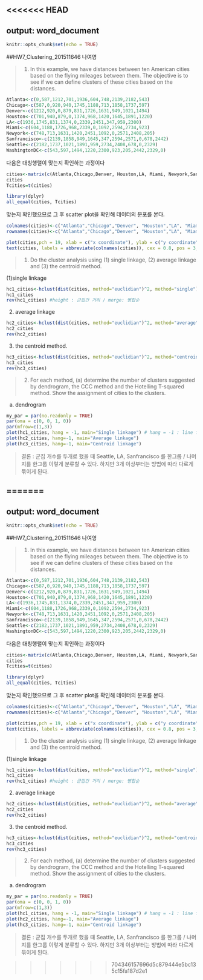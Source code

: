 <<<<<<< HEAD
---

output: word_document
---

```r
knitr::opts_chunk$set(echo = TRUE)
```

##HW7_Clustering_201511646 나여영

>1. In this example, we have distances between ten American cities based on the flying mileages between them. The objective is to see if we can define clusters of these cities based on the distances.

```r
Atlanta<-c(0,587,1212,701,1936,604,748,2139,2182,543)
Chicago<-c(587,0,920,940,1745,1188,713,1858,1737,597)
Denver<-c(1212,920,0,879,831,1726,1631,949,1021,1494)
Houston<-c(701,940,879,0,1374,968,1420,1645,1891,1220)
LA<-c(1936,1745,831,1374,0,2339,2451,347,959,2300)
Miami<-c(604,1188,1726,968,2339,0,1092,2594,2734,923)
Newyork<-c(748,713,1631,1420,2451,1092,0,2571,2408,205)
Sanfrancisco<-c(2139,1858,949,1645,347,2594,2571,0,678,2442)
Seattle<-c(2182,1737,1021,1891,959,2734,2408,678,0,2329)
WashingtonDC<-c(543,597,1494,1220,2300,923,205,2442,2329,0)
```

다음은 대칭행렬이 맞는지 확인하는 과정이다
```r
cities<-matrix(c(Atlanta,Chicago,Denver, Houston,LA, Miami, Newyork,Sanfrancisco, Seattle, WashingtonDC),10,byrow=T)
cities
Tcities=t(cities)

library(dplyr)
all_equal(cities, Tcities)
```

맞는지 확인했으므로 그 후 scatter plot을 확인해 데이터의 분포를 본다.
```r
colnames(cities)<-c("Atlanta","Chicago","Denver", "Houston","LA", "Miami", "Newyork","Sanfrancisco", "Seattle", "WashingtonDC")
rownames(cities)<-c("Atlanta","Chicago","Denver", "Houston","LA", "Miami", "Newyork","Sanfrancisco", "Seattle", "WashingtonDC")

plot(cities,pch = 19, xlab = c("x coordinate"), ylab = c("y coordinate"),main = "Scatter plot of Cities")
text(cities, labels = abbreviate(colnames(cities)), cex = 0.8, pos = 3, col = "blue") # pos=1 : at the bottom

```


> 1) Do the cluster analysis using (1) single linkage, (2) average linkage and (3) the centroid method.  

(1)single linkage
```r
hc1_cities<-hclust(dist(cities, method="euclidian")^2, method="single")
hc1_cities
rev(hc1_cities) #height : 군집간 거리 / merge: 병합순

```

(2) average linkage
```r
hc2_cities<-hclust(dist(cities, method="euclidian")^2, method="average")
hc2_cities
rev(hc2_cities)
```

(3) the centroid method.  
```r
hc3_cities<-hclust(dist(cities, method="euclidian")^2, method="centroid")
hc3_cities
rev(hc3_cities)
```         


           

> 2) For each method, (a) determine the number of clusters suggested by dendrogram, the CCC method and the Hotelling T-squared method. Show the assignment of cities to the clusters.            

(a) dendrogram
```r
my_par = par(no.readonly = TRUE)
par(oma = c(0, 0, 1, 0))
par(mfrow=c(1,3))
plot(hc1_cities, hang = -1, main="Single linkage") # hang = -1 : line from the bottom
plot(hc2_cities, hang=-1, main="Average linkage")
plot(hc3_cities, hang=-1, main="Centroid linkage")
```
> 결론 : 군집 개수를 두개로 했을 때 Seattle, LA, Sanfrancisco 를 한그룹 / 나머지를 한그룹 이렇게 분류할 수 있다.
하지만 3개 이상부터는 방법에 따라 다르게 묶이게 된다.

=======
---

output: word_document
---

```r
knitr::opts_chunk$set(echo = TRUE)
```

##HW7_Clustering_201511646 나여영

>1. In this example, we have distances between ten American cities based on the flying mileages between them. The objective is to see if we can define clusters of these cities based on the distances.

```r
Atlanta<-c(0,587,1212,701,1936,604,748,2139,2182,543)
Chicago<-c(587,0,920,940,1745,1188,713,1858,1737,597)
Denver<-c(1212,920,0,879,831,1726,1631,949,1021,1494)
Houston<-c(701,940,879,0,1374,968,1420,1645,1891,1220)
LA<-c(1936,1745,831,1374,0,2339,2451,347,959,2300)
Miami<-c(604,1188,1726,968,2339,0,1092,2594,2734,923)
Newyork<-c(748,713,1631,1420,2451,1092,0,2571,2408,205)
Sanfrancisco<-c(2139,1858,949,1645,347,2594,2571,0,678,2442)
Seattle<-c(2182,1737,1021,1891,959,2734,2408,678,0,2329)
WashingtonDC<-c(543,597,1494,1220,2300,923,205,2442,2329,0)
```

다음은 대칭행렬이 맞는지 확인하는 과정이다
```r
cities<-matrix(c(Atlanta,Chicago,Denver, Houston,LA, Miami, Newyork,Sanfrancisco, Seattle, WashingtonDC),10,byrow=T)
cities
Tcities=t(cities)

library(dplyr)
all_equal(cities, Tcities)
```

맞는지 확인했으므로 그 후 scatter plot을 확인해 데이터의 분포를 본다.
```r
colnames(cities)<-c("Atlanta","Chicago","Denver", "Houston","LA", "Miami", "Newyork","Sanfrancisco", "Seattle", "WashingtonDC")
rownames(cities)<-c("Atlanta","Chicago","Denver", "Houston","LA", "Miami", "Newyork","Sanfrancisco", "Seattle", "WashingtonDC")

plot(cities,pch = 19, xlab = c("x coordinate"), ylab = c("y coordinate"),main = "Scatter plot of Cities")
text(cities, labels = abbreviate(colnames(cities)), cex = 0.8, pos = 3, col = "blue") # pos=1 : at the bottom

```


> 1) Do the cluster analysis using (1) single linkage, (2) average linkage and (3) the centroid method.  

(1)single linkage
```r
hc1_cities<-hclust(dist(cities, method="euclidian")^2, method="single")
hc1_cities
rev(hc1_cities) #height : 군집간 거리 / merge: 병합순

```

(2) average linkage
```r
hc2_cities<-hclust(dist(cities, method="euclidian")^2, method="average")
hc2_cities
rev(hc2_cities)
```

(3) the centroid method.  
```r
hc3_cities<-hclust(dist(cities, method="euclidian")^2, method="centroid")
hc3_cities
rev(hc3_cities)
```         


           

> 2) For each method, (a) determine the number of clusters suggested by dendrogram, the CCC method and the Hotelling T-squared method. Show the assignment of cities to the clusters.            

(a) dendrogram
```r
my_par = par(no.readonly = TRUE)
par(oma = c(0, 0, 1, 0))
par(mfrow=c(1,3))
plot(hc1_cities, hang = -1, main="Single linkage") # hang = -1 : line from the bottom
plot(hc2_cities, hang=-1, main="Average linkage")
plot(hc3_cities, hang=-1, main="Centroid linkage")
```
> 결론 : 군집 개수를 두개로 했을 때 Seattle, LA, Sanfrancisco 를 한그룹 / 나머지를 한그룹 이렇게 분류할 수 있다.
하지만 3개 이상부터는 방법에 따라 다르게 묶이게 된다.

>>>>>>> 704346157696d5c879444e5bc135c15fa187d2e1
